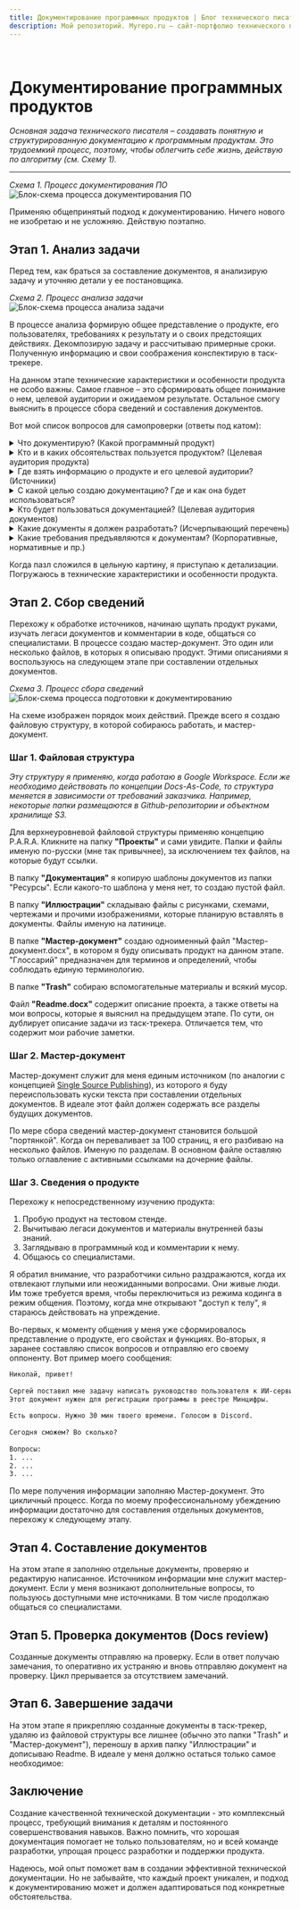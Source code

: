 ```yaml
---
title: Документирование программных продуктов | Блог технического писателя
description: Мой репозиторий. Myrepo.ru – сайт-портфолио технического писателя
---
```



<br />

# Документирование программных продуктов


*Основная задача технического писателя – создавать понятную и структурированную документацию к программным продуктам. Это трудоемкий процесс, поэтому, чтобы облегчить себе жизнь, действую по алгоритму (см. Схему 1).*

---

*Схема 1. Процесс документирования ПО*
![Блок-схема процесса документирования ПО](../../images/diagrams/diagram-001.jpg)

Применяю общепринятый подход к документированию. Ничего нового не изобретаю и не усложняю. Действую поэтапно.

## Этап 1. Анализ задачи

Перед тем, как браться за составление документов, я анализирую задачу и уточняю детали у ее постановщика.

*Схема 2. Процесс анализа задачи*
![Блок-схема процесса анализа задачи](../../images/diagrams/diagram-002.jpg)

В процессе анализа формирую общее представление о продукте, его пользователях, требованиях к результату и о своих предстоящих действиях. Декомпозирую задачу и рассчитываю примерные сроки. Полученную информацию и свои соображения конспектирую в таск-трекере.

На данном этапе технические характеристики и особенности продукта не особо важны. Самое главное – это сформировать общее понимание о нем, целевой аудитории и ожидаемом результате. Остальное смогу выяснить в процессе сбора сведений и составления документов.

Вот мой список вопросов для самопроверки (ответы под катом):

<details>
  <summary> Что документирую? (Какой программный продукт) </summary>
		- Сервис искусственного интеллекта (ИИ-сервис)
		- ИИ-сервис интерпретирует изображения магнитно-резонансной томографии (МРТ) органов малого таза с внутривенным контрастированием для выявления признаков рака предстательной железы.
		- Область медицины: лучевая диагностика.
		- Код по МКБ-10: С61 Злокачественное новообразование предстательной железы.
		- Принцип работы: 
			- ИИ-сервис встраивается в медицинскую (рентгенологическую) информационную систему.
			- Врач-ренгенолог проводит инструментальное обследование пациента. В результате в медицинском архиве изображений (PACS) сохранются снимки (формат DICOM).
			- ИИ-сервис автоматически анализирует эти снимки на предмет наличия патологии. Если патология обнаружена, ИИ выделяет "зону внимания" контурной обводкой и внутриконтурной заливкой. Формирует предварительный протокол медицинского исследования.
			- Врач-рентгенолог на своем автоматизированном рабочем месте (АРМ) отсматривает снимки и дозаполняет протокол исследования.
</details>
<details>
  <summary> Кто и в каких обсоятельствах пользуется продуктом? (Целевая аудитория продукта) </summary>
		- Врач-рентгенолог при проведении инструментального обследования пациента.
</details>
<details>
  <summary> Где взять информацию о продукте и его целевой аудитории? (Источники)</summary>
		- Тестовый стенд программы – [ссылка]
		- Легаси документов – [ссылка на облачное хранилище]
		- Корпоративная база знаний - [ссылка]
		- Комментарии в коде – [ссылка на репозиторий]
		- Сотрудники:
			- Фамилия Имя, тимлид разработчиков, telegram: [ссылка], +7(xxx)xxx-xx-xx
			- Фамилия Имя, middle-разработчик, telegram: [ссылка], +7(xxx)xxx-xx-xx
			- Фамилия Имя, специалист техподдержки, telegram: [ссылка], +7(xxx)xxx-xx-xx
</details>
<details>
  <summary> С какой целью создаю документацию? Где и как она будет использоваться? </summary>
		- Для регистрации программы в Минцифры (реестр отечественного ПО)
		- [Единый реестр российских программ для ЭВМ и БД. Официальный сайт реестра](https://reestr.digital.gov.ru)
</details>
<details>
  <summary> Кто будет пользоваться документацией? (Целевая аудитория документов) </summary>
		- Эксперты Минцифры при оценке программы на ее пригодность для регистрации
		- Их заключение влияет на результат: регистировать или нет
</details>
<details>
  <summary> Какие документы я должен разработать? (Исчерпывающий перечень) </summary>
		1. Заявление
		2. Образец лицензионного договора
		3. Описание процессов жизненного цикла
		4. Описание функциональных характеристик ПО
		5. Руководство по эксплуатации ПО
		6. Технические условия
</details>
<details>
  <summary> Какие требования предъявляются к документам? (Корпоративные, нормативные и пр.) </summary>
		- [Методические рекомендации по подаче заявлений и уведомлений. Документ pdf](https://reestr.digital.gov.ru/upload/documents/Методичка_Подача_заявления.pdf)
		- [Правила формирования и ведения единого реестра программ для ЭВМ и БД. СПС Гарант](https://base.garant.ru/71252170/)
		- [Требования к правообладателям и программам. Официальный сайт Госуслуг](https://www.gosuslugi.ru/reestrpo)
		- Применять ГОСТы можно, но не обязательно.
		- Заявление в Минцифры заполняется на портале Госуслуг, подписывается усиленной ЭЦП
		- [Классификатор программ для ЭВМ и БД](https://base.garant.ru/74832091/)
</details>

Когда пазл сложился в цельную картину, я приступаю к детализации. Погружаюсь в технические характеристики и особенности продукта.

## Этап 2. Сбор сведений 

Перехожу к обработке источников, начинаю щупать продукт руками, изучать легаси документов и комментарии в коде, общаться со специалистами. В процессе создаю мастер-документ. Это один или несколько файлов, в которых я описываю продукт. Этими описаниями я воспользуюсь на следующем этапе при составлении отдельных документов.

*Схема 3. Процесс сбора сведений*
![Блок-схема процесса подготовки к документированию](../../images/diagrams/diagram-003.jpg)

На схеме изображен порядок моих действий. Прежде всего я создаю файловую структуру, в которой собираюсь работать, и мастер-документ.

### Шаг 1. Файловая структура

*Эту структуру я применяю, когда работаю в Google Workspace. Если же необходимо действовать по концепции Docs-As-Code, то структура меняется в зависимости от требований заказчика. Например, некоторые папки размещаются в Github-репозитории и объектном хранилище S3.*

<FileTree>
  <FileTree.Folder name="Архив">
	</FileTree.Folder>
  <FileTree.Folder name="Проекты" defaultOpen>
		<FileTree.Folder name="Регистрация в реестре отечественного ПО Минцифры" defaultOpen>
			<FileTree.Folder name="Документация" defaultOpen>
				<FileTree.File name="Заявление_в_Минцифры.docx" />
				<FileTree.File name="Образец_лицензионного_договора.docx" />
				<FileTree.File name="Описание_процессов_жизненного_цикла.docx" />
				<FileTree.File name="Описание_функциональных_характеристик.docx" />
				<FileTree.File name="Руководство_по_эксплуатации.docx" />
				<FileTree.File name="Технические_условия.docx" />
			</FileTree.Folder>
			<FileTree.Folder name="Иллюстрации" defaultOpen>
				<FileTree.Folder name="Исходники" defaultOpen>
					<FileTree.File name="img-001.jpg" />
					<FileTree.File name="img-002.jpg" />
					<FileTree.File name="img-003.png" />
					<FileTree.File name="img-124.png" />
				</FileTree.Folder>
				<FileTree.Folder name="Обработано" defaultOpen>
					<FileTree.File name="diagram-life-cycle-model-001.jpg" />
					<FileTree.File name="diagram-data-depersonalization-process-001.jpg" />
					<FileTree.File name="pic-gui-001.png" />
					<FileTree.File name="pic-gui-002.png" />
				</FileTree.Folder>
			</FileTree.Folder>
			<FileTree.Folder name="Мастер-документ" defaultOpen>
				<FileTree.File name="Глоссарий.docx" />
				<FileTree.File name="Мастер-документ.docx" />
			</FileTree.Folder>
			<FileTree.Folder name="Trash" defaultOpen>
				<FileTree.File name="Статья_о_моделях_жизненного_цикла.pdf" />
				<FileTree.File name="ПНСТ_Системы_ИИ_в_клинической_медицине_Часть_10.pdf" />
			</FileTree.Folder>
			<FileTree.File name="Readme.docx" />		
		</FileTree.Folder>
	</FileTree.Folder>
	<FileTree.Folder name="Процессы">
	</FileTree.Folder>
	<FileTree.Folder name="Ресурсы" defaultOpen>
		  <FileTree.Folder name="Шаблоны документов">
			</FileTree.Folder>
	</FileTree.Folder>
</FileTree>

Для верхнеуровневой файловой структуры применяю концепцию P.A.R.A. Кликните на папку **"Проекты"** и сами увидите. Папки и файлы именую по-русски (мне так привычнее), за исключением тех файлов, на которые будут ссылки.

В папку **"Документация"** я копирую шаблоны документов из папки "Ресурсы". Если какого-то шаблона у меня нет, то создаю пустой файл.

В папку **"Иллюстрации"** складываю файлы с рисунками, схемами, чертежами и прочими изображениями, которые планирую вставлять в документы. Файлы именую на латинице.

В папке **"Мастер-документ"** создаю одноименный файл "Мастер-документ.docx", в котором я буду описывать продукт на данном этапе. "Глоссарий" предназначен для терминов и определений, чтобы соблюдать единую терминологию.

В папке **"Trash"** собираю вспомогательные материалы и всякий мусор.

Файл **"Readme.docx"** содержит описание проекта, а также ответы на мои вопросы, которые я выяснил на предыдущем этапе. По сути, он дублирует описание задачи из таск-трекера. Отличается тем, что содержит мои рабочие заметки.

### Шаг 2. Мастер-документ

Мастер-документ служит для меня единым источником (по аналогии с концепцией [Single Source Publishing](/knowledge-base/concepts/single-source-publishing.mdx)), из которого я буду переиспользовать куски текста при составлении отдельных документов. В идеале этот файл должен содержать все разделы будущих документов.

По мере сбора сведений мастер-документ становится большой "портянкой". Когда он переваливает за 100 страниц, я его разбиваю на несколько файлов. Именую по разделам. В основном файле оставляю только оглавление с активными ссылками на дочерние файлы.

### Шаг 3. Сведения о продукте

Перехожу к непосредственному изучению продукта:

1. Пробую продукт на тестовом стенде.
2. Вычитываю легаси документов и материалы внутренней базы знаний.
3. Заглядываю в программный код и комментарии к нему.
4. Общаюсь со специалистами.

Я обратил внимание, что разработчики сильно раздражаются, когда их отвлекают глупыми или неожиданными вопросами. Они живые люди. Им тоже требуется время, чтобы переключиться из режима кодинга в режим общения. Поэтому, когда мне открывают "доступ к телу", я стараюсь действовать на упреждение. 

Во-первых, к моменту общения у меня уже сформировалось представление о продукте, его свойстах и функциях. Во-вторых, я заранее составляю список вопросов и отправляю его своему оппоненту. Вот пример моего сообщения:

```txt filename="Пример сообщения"
Николай, привет! 
  
Сергей поставил мне задачу написать руководство пользователя к ИИ-сервису. 
Этот документ нужен для регистрации программы в реестре Минцифры.
  
Есть вопросы. Нужно 30 мин твоего времени. Голосом в Discord.
  
Сегодня сможем? Во сколько?
  
Вопросы:
1. ...
2. ...
3. ...
```

По мере получения информации заполняю Мастер-документ. Это цикличный процесс. Когда по моему профессиональному убеждению информации достаточно для составления отдельных документов, перехожу к следующему этапу.

## Этап 4. Составление документов

На этом этапе я заполняю отдельные документы, проверяю и редактирую написанное. Источником информации мне служит мастер-документ. Если у меня возникают дополнительные вопросы, то пользуюсь доступными мне источниками. В том числе продолжаю общаться со специалистами.

## Этап 5. Проверка документов (Docs review)

Созданные документы отправляю на проверку. Если в ответ получаю замечания, то оперативно их устраняю и вновь отправляю документ на проверку. Цикл прерывается за отсутствием замечаний.

## Этап 6. Завершение задачи

На этом этапе я прикрепляю созданные документы в таск-трекер, удаляю из файловой структуры все лишнее (обычно это папки "Trash" и "Мастер-документ"), переношу в архив папку "Иллюстрации" и дописываю Readme. В идеале у меня должно остаться только самое необходимое:

<FileTree>
  <FileTree.Folder name="Архив" defaultOpen>
	  <FileTree.Folder name="Иллюстрации" defaultOpen>
			<FileTree.File name="diagram-life-cycle-model-001.jpg" />
			<FileTree.File name="diagram-data-depersonalization-process-001.jpg" />
			<FileTree.File name="pic-gui-001.png" />
			<FileTree.File name="pic-gui-002.png" />
		</FileTree.Folder>
	</FileTree.Folder>
  <FileTree.Folder name="Проекты" defaultOpen>
		<FileTree.Folder name="Регистрация в реестре отечественного ПО Минцифры" defaultOpen>
			<FileTree.Folder name="Документация" defaultOpen>
				<FileTree.File name="Заявление_в_Минцифры.docx" />
				<FileTree.File name="Образец_лицензионного_договора.docx" />
				<FileTree.File name="Описание_процессов_жизненного_цикла.docx" />
				<FileTree.File name="Описание_функциональных_характеристик.docx" />
				<FileTree.File name="Руководство_по_эксплуатации.docx" />
				<FileTree.File name="Технические_условия.docx" />
			</FileTree.Folder>
			<FileTree.File name="Readme.docx" />		
		</FileTree.Folder>
	</FileTree.Folder>
	<FileTree.Folder name="Процессы">
	</FileTree.Folder>
	<FileTree.Folder name="Ресурсы" defaultOpen>
			<FileTree.Folder name="Шаблоны документов">
			</FileTree.Folder>
	</FileTree.Folder>
</FileTree>
<FileTree>
  <FileTree.Folder name="Корзина" defaultOpen>
	  <FileTree.Folder name="Мастер-документ">
		</FileTree.Folder>
		<FileTree.Folder name="Trash">
		</FileTree.Folder>
	</FileTree.Folder>
</FileTree>

## Заключение

Создание качественной технической документации - это комплексный процесс, требующий внимания к деталям и постоянного совершенствования навыков. Важно помнить, что хорошая документация помогает не только пользователям, но и всей команде разработки, упрощая процесс разработки и поддержки продукта.

Надеюсь, мой опыт поможет вам в создании эффективной технической документации. Но не забывайте, что каждый проект уникален, и подход к документированию может и должен адаптироваться под конкретные обстоятельства.
